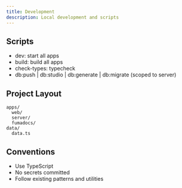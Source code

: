 ```yaml
---
title: Development
description: Local development and scripts
---
```


## Scripts

- dev: start all apps
- build: build all apps
- check-types: typecheck
- db:push | db:studio | db:generate | db:migrate (scoped to server)

## Project Layout

```
apps/
  web/
  server/
  fumadocs/
data/
  data.ts
```

## Conventions

- Use TypeScript
- No secrets committed
- Follow existing patterns and utilities
